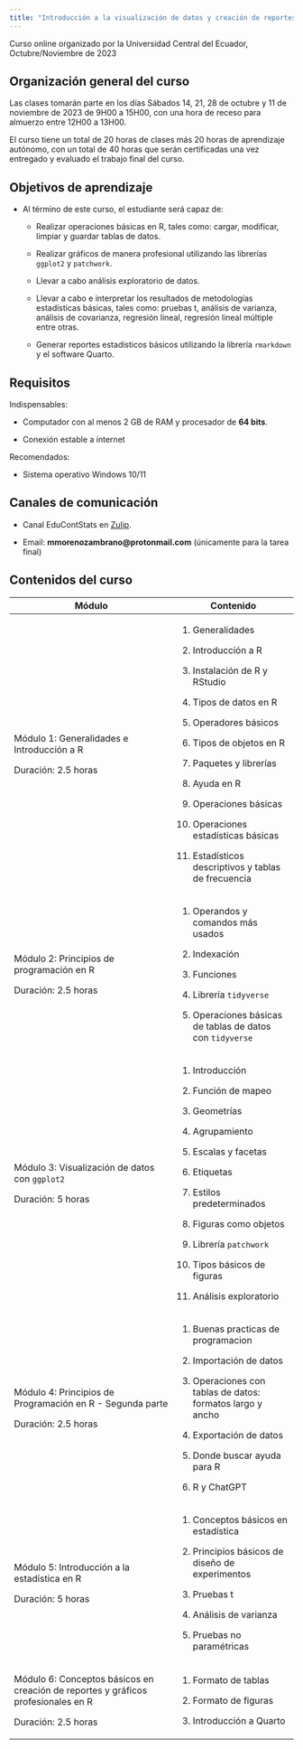 ---
title: "Introducción a la visualización de datos y creación de reportes en R"
---

Curso online organizado por la Universidad Central del Ecuador, Octubre/Noviembre de 2023

<!-- **Página actualizada el** -->

<!-- ## Anuncios -->

<!-- -   [**Los anuncios aqui**]{style="color:red;"} -->

## Organización general del curso

Las clases tomarán parte en los días Sábados 14, 21, 28 de octubre y 11 de noviembre de 2023 de 9H00 a 15H00, con una hora de receso para almuerzo entre 12H00 a 13H00.

El curso tiene un total de 20 horas de clases más 20 horas de aprendizaje autónomo, con un total de 40 horas que serán certificadas una vez entregado y evaluado el trabajo final del curso.

## Objetivos de aprendizaje

-   Al término de este curso, el estudiante será capaz de:

    -   Realizar operaciones básicas en R, tales como: cargar, modificar, limpiar y guardar tablas de datos.

    -   Realizar gráficos de manera profesional utilizando las librerías `ggplot2` y `patchwork`.

    -   Llevar a cabo análisis exploratorio de datos.

    -   Llevar a cabo e interpretar los resultados de metodologías estadísticas básicas, tales como: pruebas t, análisis de varianza, análisis de covarianza, regresión lineal, regresión lineal múltiple entre otras.

    -   Generar reportes estadísticos básicos utilizando la librería `rmarkdown` y el software Quarto.

## Requisitos

Indispensables:

-   Computador con al menos 2 GB de RAM y procesador de **64 bits**.

-   Conexión estable a internet

Recomendados:

-   Sistema operativo Windows 10/11

## Canales de comunicación

-   Canal EduContStats en [Zulip](https://educontstats.zulipchat.com){target="_blank"}.

-   Email: **mmorenozambrano\@protonmail.com** (únicamente para la tarea final)

## Contenidos del curso

+-----------------------------------------------------------------------------------+-------------------------------------------------------------+
| Módulo                                                                            | Contenido                                                   |
+===================================================================================+=============================================================+
| Módulo 1: Generalidades e Introducción a R                                        | 1.  Generalidades                                           |
|                                                                                   |                                                             |
| Duración: 2.5 horas                                                               | 2.  Introducción a R                                        |
|                                                                                   |                                                             |
|                                                                                   | 3.  Instalación de R y RStudio                              |
|                                                                                   |                                                             |
|                                                                                   | 4.  Tipos de datos en R                                     |
|                                                                                   |                                                             |
|                                                                                   | 5.  Operadores básicos                                      |
|                                                                                   |                                                             |
|                                                                                   | 6.  Tipos de objetos en R                                   |
|                                                                                   |                                                             |
|                                                                                   | 7.  Paquetes y librerías                                    |
|                                                                                   |                                                             |
|                                                                                   | 8.  Ayuda en R                                              |
|                                                                                   |                                                             |
|                                                                                   | 9.  Operaciones básicas                                     |
|                                                                                   |                                                             |
|                                                                                   | 10. Operaciones estadísticas básicas                        |
|                                                                                   |                                                             |
|                                                                                   | 11. Estadísticos descriptivos y tablas de frecuencia        |
+-----------------------------------------------------------------------------------+-------------------------------------------------------------+
| Módulo 2: Principios de programación en R                                         | 1.  Operandos y comandos más usados                         |
|                                                                                   |                                                             |
| Duración: 2.5 horas                                                               | 2.  Indexación                                              |
|                                                                                   |                                                             |
|                                                                                   | 3.  Funciones                                               |
|                                                                                   |                                                             |
|                                                                                   | 4.  Librería `tidyverse`                                    |
|                                                                                   |                                                             |
|                                                                                   | 5.  Operaciones básicas de tablas de datos con `tidyverse`  |
+-----------------------------------------------------------------------------------+-------------------------------------------------------------+
| Módulo 3: Visualización de datos con `ggplot2`                                    | 1.  Introducción                                            |
|                                                                                   |                                                             |
| Duración: 5 horas                                                                 | 2.  Función de mapeo                                        |
|                                                                                   |                                                             |
|                                                                                   | 3.  Geometrías                                              |
|                                                                                   |                                                             |
|                                                                                   | 4.  Agrupamiento                                            |
|                                                                                   |                                                             |
|                                                                                   | 5.  Escalas y facetas                                       |
|                                                                                   |                                                             |
|                                                                                   | 6.  Etiquetas                                               |
|                                                                                   |                                                             |
|                                                                                   | 7.  Estilos predeterminados                                 |
|                                                                                   |                                                             |
|                                                                                   | 8.  Figuras como objetos                                    |
|                                                                                   |                                                             |
|                                                                                   | 9.  Librería `patchwork`                                    |
|                                                                                   |                                                             |
|                                                                                   | 10. Tipos básicos de figuras                                |
|                                                                                   |                                                             |
|                                                                                   | 11. Análisis exploratorio                                   |
+-----------------------------------------------------------------------------------+-------------------------------------------------------------+
| Módulo 4: Principios de Programación en R - Segunda parte                         | 1.  Buenas practicas de programacion                        |
|                                                                                   |                                                             |
| Duración: 2.5 horas                                                               | 2.  Importación de datos                                    |
|                                                                                   |                                                             |
|                                                                                   | 3.  Operaciones con tablas de datos: formatos largo y ancho |
|                                                                                   |                                                             |
|                                                                                   | 4.  Exportación de datos                                    |
|                                                                                   |                                                             |
|                                                                                   | 5.  Donde buscar ayuda para R                               |
|                                                                                   |                                                             |
|                                                                                   | 6.  R y ChatGPT                                             |
+-----------------------------------------------------------------------------------+-------------------------------------------------------------+
| Módulo 5: Introducción a la estadística en R                                      | 1.  Conceptos básicos en estadística                        |
|                                                                                   |                                                             |
| Duración: 5 horas                                                                 | 2.  Principios básicos de diseño de experimentos            |
|                                                                                   |                                                             |
|                                                                                   | 3.  Pruebas t                                               |
|                                                                                   |                                                             |
|                                                                                   | 4.  Análisis de varianza                                    |
|                                                                                   |                                                             |
|                                                                                   | 5.  Pruebas no paramétricas                                 |
+-----------------------------------------------------------------------------------+-------------------------------------------------------------+
| Módulo 6: Conceptos básicos en creación de reportes y gráficos profesionales en R | 1.  Formato de tablas                                       |
|                                                                                   |                                                             |
| Duración: 2.5 horas                                                               | 2.  Formato de figuras                                      |
|                                                                                   |                                                             |
|                                                                                   | 3.  Introducción a Quarto                                   |
+-----------------------------------------------------------------------------------+-------------------------------------------------------------+
